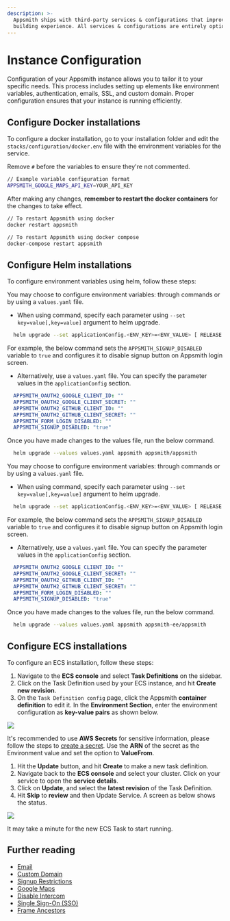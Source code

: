 ```yaml
---
description: >-
  Appsmith ships with third-party services & configurations that improve the app
  building experience. All services & configurations are entirely optional.
---
```



# Instance Configuration

Configuration of your Appsmith instance allows you to tailor it to your specific needs. This process includes setting up elements like environment variables, authentication, emails, SSL, and custom domain. Proper configuration ensures that your instance is running efficiently. 

## Configure Docker installations

To configure a docker installation, go to your installation folder and edit the `stacks/configuration/docker.env` file with the environment variables for the service.

Remove `#` before the variables to ensure they're not commented.

```bash
// Example variable configuration format
APPSMITH_GOOGLE_MAPS_API_KEY=YOUR_API_KEY
```

After making any changes, **remember to restart the docker containers** for the changes to take effect.

```bash
// To restart Appsmith using docker
docker restart appsmith

// To restart Appsmith using docker compose
docker-compose restart appsmith
```

## Configure Helm installations

To configure environment variables using helm, follow these steps:

<Tabs groupId="appsmithEditions">
  <TabItem label="Community Edition" value="communityEdition"> 

  You may choose to configure environment variables: through commands or by using a `values.yaml` file.

  * When using command, specify each parameter using `--set key=value[,key=value]` argument to helm upgrade.

```bash
  helm upgrade --set applicationConfig.<ENV_KEY>=<ENV_VALUE> [ RELEASE ] [ CHART ]  
```
  For example, the below command sets the `APPSMITH_SIGNUP_DISABLED` variable to `true` and configures it to disable signup button on Appsmith login screen. 

  * Alternatively, use a `values.yaml` file. You can specify the parameter values in the `applicationConfig` section. 

```yaml
  APPSMITH_OAUTH2_GOOGLE_CLIENT_ID: ""
  APPSMITH_OAUTH2_GOOGLE_CLIENT_SECRET: ""
  APPSMITH_OAUTH2_GITHUB_CLIENT_ID: ""
  APPSMITH_OAUTH2_GITHUB_CLIENT_SECRET: ""
  APPSMITH_FORM_LOGIN_DISABLED: ""
  APPSMITH_SIGNUP_DISABLED: "true"
```
Once you have made changes to the values file, run the below command.

```bash
  helm upgrade --values values.yaml appsmith appsmith/appsmith
```

  </TabItem>
  <TabItem label="Business Edition" value="businessEdition"> 

   You may choose to configure environment variables: through commands or by using a `values.yaml` file.

  * When using command, specify each parameter using `--set key=value[,key=value]` argument to helm upgrade.

```bash
  helm upgrade --set applicationConfig.<ENV_KEY>=<ENV_VALUE> [ RELEASE ] [ CHART ]  
```
  For example, the below command sets the `APPSMITH_SIGNUP_DISABLED` variable to `true` and configures it to disable signup button on Appsmith login screen. 

  * Alternatively, use a `values.yaml` file. You can specify the parameter values in the `applicationConfig` section. 

```yaml
  APPSMITH_OAUTH2_GOOGLE_CLIENT_ID: ""
  APPSMITH_OAUTH2_GOOGLE_CLIENT_SECRET: ""
  APPSMITH_OAUTH2_GITHUB_CLIENT_ID: ""
  APPSMITH_OAUTH2_GITHUB_CLIENT_SECRET: ""
  APPSMITH_FORM_LOGIN_DISABLED: ""
  APPSMITH_SIGNUP_DISABLED: "true"
```
Once you have made changes to the values file, run the below command.

```bash
  helm upgrade --values values.yaml appsmith appsmith-ee/appsmith
```
  </TabItem>
</Tabs> 

## Configure ECS installations

To configure an ECS installation, follow these steps:

1. Navigate to the **ECS console** and select **Task Definitions** on the sidebar.
2. Click on the Task Definition used by your ECS instance, and hit **Create new revision**.
3. On the `Task Definition config` page, click the Appsmith **container definition** to edit it. In the **Environment Section**, enter the environment configuration as **key-value pairs** as shown below.

![](/img/ecs-task-env_(1).png)

It's recommended to use **AWS Secrets** for sensitive information, please follow the steps to [create a secret](https://docs.aws.amazon.com/secretsmanager/latest/userguide/manage_create-basic-secret.html). Use the **ARN** of the secret as the Environment value and set the option to **ValueFrom**.

1. Hit the **Update** button, and hit **Create** to make a new task definition.
2. Navigate back to the **ECS console** and select your cluster. Click on your service to open the **service details**.
3. Click on **Update**, and select the **latest revision** of the Task Definition.
4. Hit **Skip** to **review** and then Update Service. A screen as below shows the status.

![](/img/ecs-service-restart_(1)_(1)_(1)_(1)_(3)_(3)_(1).png)

It may take a minute for the new ECS Task to start running.

## Further reading

* [Email](/getting-started/setup/instance-configuration/email)
* [Custom Domain](/getting-started/setup/instance-configuration/custom-domain)
* [Signup Restrictions](/getting-started/setup/instance-configuration/disable-user-signup)
* [Google Maps](/getting-started/setup/instance-configuration/google-maps)
* [Disable Intercom](/getting-started/setup/instance-configuration/disable-intercom)
* [Single Sign-On (SSO)](/getting-started/setup/instance-configuration/authentication)
* [Frame Ancestors](/getting-started/setup/instance-configuration/frame-ancestors)
